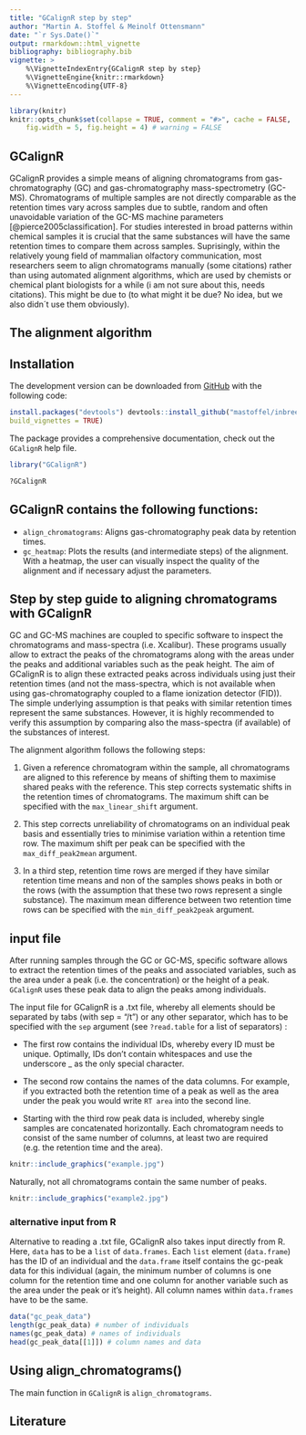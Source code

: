 ```yaml
---
title: "GCalignR step by step"
author: "Martin A. Stoffel & Meinolf Ottensmann"
date: "`r Sys.Date()`"
output: rmarkdown::html_vignette
bibliography: bibliography.bib
vignette: >
    %\VignetteIndexEntry{GCalignR step by step}
    %\VignetteEngine{knitr::rmarkdown}
    %\VignetteEncoding{UTF-8}
---
```


```r
library(knitr)
knitr::opts_chunk$set(collapse = TRUE, comment = "#>", cache = FALSE,
    fig.width = 5, fig.height = 4) # warning = FALSE
```

## GCalignR

GCalignR provides a simple means of aligning chromatograms from gas-chromatography (GC) and
gas-chromatography mass-spectrometry (GC-MS). Chromatograms of multiple samples are not directly
comparable as the retention times vary across samples due to subtle, random and often unavoidable
variation of the GC-MS machine parameters [@pierce2005classification]. For studies interested in
broad patterns within chemical samples it is crucial that the same substances will have the same
retention times to compare them across samples. Suprisingly, within the relatively young field of
mammalian olfactory communication, most researchers seem to align chromatograms manually (some
citations) rather than using automated alignment algorithms, which are used by chemists or chemical
plant biologists for a while (i am not sure about this, needs citations). This might be due to (to
what might it be due? No idea, but we also didn´t use them obviously).

## The alignment algorithm

## Installation

The development version can be downloaded from [GitHub](https://github.com/mastoffel/GCalignR) with
the following code:

```r
install.packages("devtools") devtools::install_github("mastoffel/inbreedR",
build_vignettes = TRUE) 
```

The package provides a comprehensive documentation, check out the `GCalignR` help file.

```r
library("GCalignR") 
```

```r
?GCalignR 
```

## GCalignR contains the following functions:

* `align_chromatograms`: Aligns gas-chromatography peak data by retention times. 
* `gc_heatmap`: Plots the results (and intermediate steps) of the alignment. With a heatmap, the user can visually
inspect the quality of the alignment and if necessary adjust the parameters.

## Step by step guide to aligning chromatograms with GCalignR

GC and GC-MS machines are coupled to specific software to inspect the chromatograms and mass-spectra
(i.e. Xcalibur). These programs usually allow to extract the peaks of the chromatograms along with
the areas under the peaks and additional variables such as the peak height. The aim of GCalignR is
to align these extracted peaks across individuals using just their retention times (and not the
mass-spectra, which is not available when using gas-chromatography coupled to a flame ionization
detector (FID)). The simple underlying assumption is that peaks with similar retention times
represent the same substances. However, it is highly recommended to verify this assumption by
comparing also the mass-spectra (if available) of the substances of interest.

The alignment algorithm follows the following steps:

1. Given a reference chromatogram within the sample, all chromatograms are aligned to this reference
by means of shifting them to maximise shared peaks with the reference. This step corrects systematic
shifts in the retention times of chromatograms. The maximum shift can be specified with the
`max_linear_shift` argument.

2. This step corrects unreliability of chromatograms on an individual peak basis and essentially 
tries to minimise variation within a retention time row. The maximum shift per peak can be specified with the
`max_diff_peak2mean` argument.

3. In a third step, retention time rows are merged if they have similar retention time means and non
of the samples shows peaks in both or the rows (with the assumption that these two rows represent a
single substance). The maximum mean difference between two retention time rows can be specified with the
`min_diff_peak2peak` argument.


## input file

After running samples through the GC or GC-MS, specific software allows to extract the retention
times of the peaks and associated variables, such as the area under a peak (i.e. the concentration)
or the height of a peak. `GCalignR` uses these peak data to align the peaks among individuals.

The input file for GCalignR is a .txt file, whereby all elements should be separated by tabs (with
sep = "/t") or any other separator, which has to be specified with the `sep` argument (see
`?read.table` for a list of separators) :

* The first row contains the individual IDs, whereby every ID must be unique. Optimally, IDs don't
contain whitespaces and use the underscore _ as the only special character. 

* The second row
contains the names of the data columns. For example, if you extracted both the retention time of a
peak as well as the area under the peak you would write `RT area` into the second line. 

* Starting with the third row peak data is included, whereby single samples are concatenated
horizontally. Each chromatogram needs to consist of the same number of columns, at least two are
required (e.g. the retention time and the area).

```r
knitr::include_graphics("example.jpg") 
```

Naturally, not all chromatograms contain the same number of peaks.

```r
knitr::include_graphics("example2.jpg") 
```

### alternative input from R

Alternative to reading a .txt file, GCalignR also takes input directly from R. Here, `data`
has to be a `list` of `data.frames`. Each `list` element (`data.frame`) has the ID of an individual
and the `data.frame` itself contains the gc-peak data for this individual (again, the minimum
number of columns is one column for the retention time and one column for another variable such as the area under the peak
or it's height). All column names within `data.frames` have to be the same.

```r
data("gc_peak_data")
length(gc_peak_data) # number of individuals
names(gc_peak_data) # names of individuals
head(gc_peak_data[[1]]) # column names and data
```


## Using align_chromatograms()

The main function in `GCalignR` is `align_chromatograms`. 




## Literature
